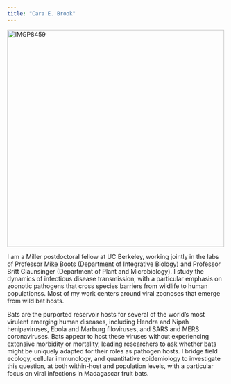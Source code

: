 ```yaml
---
title: "Cara E. Brook"
---
```



<img src="IMGP8459.jpg" alt="IMGP8459" style="height: 500px;"/>

I am a Miller postdoctoral fellow at UC Berkeley, working jointly in the labs of Professor Mike Boots (Department of Integrative Biology) and Professor Britt Glaunsinger (Department of Plant and Microbiology). I study the dynamics of infectious disease transmission, with a particular emphasis on zoonotic pathogens that cross species barriers from wildlife to human populationss. Most of my work centers around viral zoonoses that emerge from wild bat hosts.

Bats are the purported reservoir hosts for several of the world's most virulent emerging human diseases, including Hendra and Nipah henipaviruses, Ebola and Marburg filoviruses, and SARS and MERS coronaviruses. Bats appear to host these viruses without experiencing extensive morbidity or mortality, leading researchers to ask whether bats might be uniquely adapted for their roles as pathogen hosts. I bridge field ecology, cellular immunology, and quantitative epidemiology to investigate this question, at both within-host and population levels, with a particular focus on viral infections in Madagascar fruit bats.